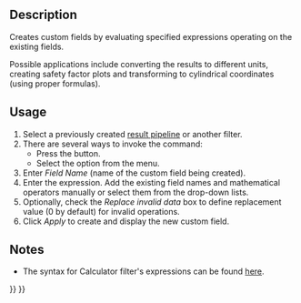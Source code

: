 <languages/>
<translate>

<!--T:1-->
{{Docnav
|[[FEM_PostFilterDataAtPoint|Data at point clip filter]]
|[[FEM_PostCreateFunctionPlane|PostCreateFunctionPlane]]
|[[FEM_Workbench|FEM]]
|IconL=FEM_PostFilterDataAtPoint.svg
|IconR=FEM_PostCreateFunctionPlane.svg
|IconC=Workbench_FEM.svg
}}

<!--T:2-->
{{GuiCommand
|Name=FEM PostFilterCalculator
|MenuLocation=Results → Calculator filter
|Workbenches=[[FEM_Workbench|FEM]]
|Version=1.1
|SeeAlso=[[FEM_PostPipelineFromResult|FEM Result pipeline]], [[FEM_tutorial|FEM tutorial]]
}}

==Description== <!--T:3-->

<!--T:4-->
Creates custom fields by evaluating specified expressions operating on the existing fields.

<!--T:11-->
Possible applications include converting the results to different units, creating safety factor plots and transforming to cylindrical coordinates (using proper formulas).

==Usage== <!--T:5-->

<!--T:6-->
# Select a previously created [[FEM_PostPipelineFromResult|result pipeline]] or another filter.
# There are several ways to invoke the command:
#* Press the {{Button|[[Image:FEM_PostFilterCalculator.svg|16px]] [[FEM_PostFilterCalculator|Calculator filter]]}} button.
#* Select the {{MenuCommand|Results → [[Image:FEM_PostFilterCalculator.svg|16px]] Calculator filter}} option from the menu.
# Enter ''Field Name'' (name of the custom field being created).
# Enter the expression. Add the existing field names and mathematical operators manually or select them from the drop-down lists.
# Optionally, check the ''Replace invalid data'' box to define replacement value (0 by default) for invalid operations.
# Click ''Apply'' to create and display the new custom field.

==Notes== <!--T:9-->

<!--T:10-->
* The syntax for Calculator filter's expressions can be found [https://www.paraview.org/paraview-docs/nightly/python/paraview.simple.Calculator.html here].


<!--T:8-->
{{Docnav
|[[FEM_PostFilterDataAtPoint|Data at point clip filter]]
|[[FEM_PostCreateFunctionPlane|PostCreateFunctionPlane]]
|[[FEM_Workbench|FEM]]
|IconL=FEM_PostFilterDataAtPoint.svg
|IconR=FEM_PostCreateFunctionPlane.svg
|IconC=Workbench_FEM.svg
}}

</translate>
{{FEM Tools navi{{#translation:}}}}
{{Userdocnavi{{#translation:}}}}